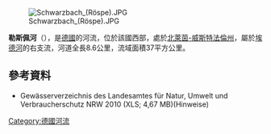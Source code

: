 {{Onesource|time=2020-08-13T05:04:53+00:00}}
{{Coord|51.032343|N|8.255539|E|display=title}}
[[Image:Schwarzbach_(Röspe).JPG|right]]

'''勒斯佩河'''（{{lang-de|Röspe}}），是[[德國|德國]]的河流，位於該國西部，處於[[北萊茵-威斯特法倫州|北萊茵-威斯特法倫州]]，屬於[[埃德河|埃德河]]的右支流，河道全長8.6公里，流域面積37平方公里。

==參考資料==
* Gewässerverzeichnis des Landesamtes für Natur, Umwelt und Verbraucherschutz NRW 2010 (XLS; 4,67 MB)(Hinweise)

{{Germany-geo-stub}}
[[Category:德國河流|Category:德國河流]]